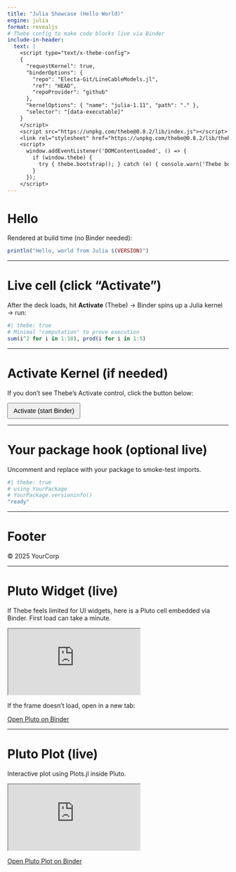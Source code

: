 ```yaml
---
title: "Julia Showcase (Hello World)"
engine: julia
format: revealjs
# Thebe config to make code blocks live via Binder
include-in-header:
  text: |
    <script type="text/x-thebe-config">
    {
      "requestKernel": true,
      "binderOptions": {
        "repo": "Electa-Git/LineCableModels.jl",
        "ref": "HEAD",
        "repoProvider": "github"
      },
      "kernelOptions": { "name": "julia-1.11", "path": "." },
      "selector": "[data-executable]"
    }
    </script>
    <script src="https://unpkg.com/thebe@0.8.2/lib/index.js"></script>
    <link rel="stylesheet" href="https://unpkg.com/thebe@0.8.2/lib/thebe.css">
    <script>
      window.addEventListener('DOMContentLoaded', () => {
        if (window.thebe) {
          try { thebe.bootstrap(); } catch (e) { console.warn('Thebe bootstrap deferred', e); }
        }
      });
    </script>
---
```


# Hello

Rendered at build time (no Binder needed):

```julia
println("Hello, world from Julia $(VERSION)")
```

---

# Live cell (click “Activate”)

After the deck loads, hit **Activate** (Thebe) → Binder spins up a Julia kernel → run:

```julia
#| thebe: true
# Minimal "computation" to prove execution
sum(i^2 for i in 1:10), prod(i for i in 1:5)
```

---

# Activate Kernel (if needed)

If you don’t see Thebe’s Activate control, click the button below:

<button id="thebe-activate" style="padding:8px 12px; font-size:0.9rem;">Activate (start Binder)</button>
<script>
  window.addEventListener('DOMContentLoaded', () => {
    const btn = document.getElementById('thebe-activate');
    if (btn && window.thebe) {
      btn.addEventListener('click', async () => {
        try { await thebe.bootstrap(); btn.textContent = 'Activated'; } catch (e) { console.error(e); btn.textContent = 'Activation failed'; }
      });
    }
  });
  </script>

---

# Your package hook (optional live)

Uncomment and replace with your package to smoke-test imports.

```julia
#| thebe: true
# using YourPackage
# YourPackage.versioninfo()
"ready"
```

---

# Footer

© 2025 YourCorp

---

# Pluto Widget (live)

If Thebe feels limited for UI widgets, here is a Pluto cell embedded via Binder. First load can take a minute.

<iframe
  class="pluto-frame"
  src="https://mybinder.org/v2/gh/Electa-Git/LineCableModels.jl/HEAD?urlpath=pluto/open?path=docs/showcase/pluto/hello.jl"
  loading="lazy"
></iframe>

If the frame doesn't load, open in a new tab:

[Open Pluto on Binder](https://mybinder.org/v2/gh/Electa-Git/LineCableModels.jl/HEAD?urlpath=pluto/open?path=docs/showcase/pluto/hello.jl)

---

# Pluto Plot (live)

Interactive plot using Plots.jl inside Pluto.

<iframe
  class="pluto-frame"
  src="https://mybinder.org/v2/gh/Electa-Git/LineCableModels.jl/HEAD?urlpath=pluto/open?path=docs/showcase/pluto/plot.jl"
  loading="lazy"
></iframe>

[Open Pluto Plot on Binder](https://mybinder.org/v2/gh/Electa-Git/LineCableModels.jl/HEAD?urlpath=pluto/open?path=docs/showcase/pluto/plot.jl)
